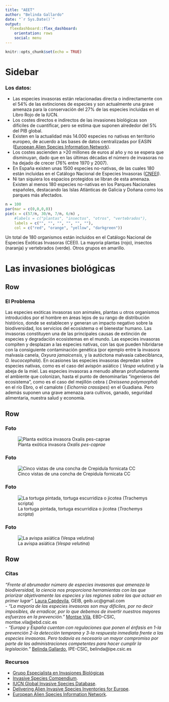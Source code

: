 ```yaml
---
title: "AEET"
author: "Belinda Gallardo"
date: "`r Sys.Date()`"
output: 
  flexdashboard::flex_dashboard:
    orientation: rows
    social: menu
---
```


```r
knitr::opts_chunk$set(echo = TRUE)
```

Sidebar {.sidebar}
=======================================================================

### Los datos: 

- Las especies invasoras están relacionadas directa o indirectamente con el 54% de las extinciones de especies y son actualmente una grave amenaza para la conservación del 27% de las especies incluidas en el Libro Rojo de la IUCN.  
- Los costes directos e indirectos de las invasiones biológicas son difíciles de cuantificar, pero se estima que suponen alrededor del 5% del PIB global.  
- Existen en la actualidad más 14.000 especies no nativas en territorio europeo, de acuerdo a las bases de datos centralizadas por EASIN ([European Alien Species Information Network](https://easin.jrc.ec.europa.eu/)).  
- Los costes ascienden a >20 millones de euros al año y no se espera que disminuyan, dado que en las últimas décadas el número de invasoras no ha dejado de crecer (76% entre 1970 y 2007).  
- En España existen unas 1500 especies no-nativas, de las cuales 180 están incluidas en el Catálogo Nacional de Especies Invasoras ([CNEEI](http://www.mapama.gob.es/)).   
- Ni tan siquiera los espacios protegidos se libran de esta amenaza. Existen al menos 180 especies no-nativas en los Parques Nacionales españoles, destacando las Islas Atlánticas de Galicia y Doñana como los parques más afectados.   

```r
n = 100
par(mar = c(0,0,0,0))
pie(x = c(57/n, 30/n, 7/n, 6/n) , 
    #labels = c("plantas", "insectos", "otros", "vertebrados"),
    labels = c("", "", "", "", "", ""),
    col = c("red", "orange", "yellow", "darkgreen"))
```

Un total de 180 organismos están incluidos en el Catálogo Nacional de Especies Exóticas Invasoras (CEEI). La mayoria plantas (rojo), insectos (naranja) y vertebrados (verde). Otros grupos en amarillo.

Las invasiones biológicas
=======================================================================

Row
-----------------------------------------------------------------------

### El Problema

Las especies exóticas invasoras son animales, plantas u otros organismos introducidos por el hombre en áreas lejos de su rango de distribución histórico, donde se establecen y generan un impacto negativo sobre la biodiversidad, los servicios del ecosistema o el bienestar humano. Las invasoras constituyen una de las principales causas de extinción de especies y degradación ecosistemas en el mundo. Las especies invasoras compiten y desplazan a las especies nativas, con las que pueden hibridarse con la consiguiente contaminación genética (por ejemplo entre la invasora malvasía canela, _Oxyura jamaicensis_, y la autóctona malvasía cabeciblanca, _O. leucocephala_). En ocasiones las especies invasoras depredan sobre especies nativas, como es el caso del avispón asiático ( _Vespa velutina_) y la abeja de la miel. Las especies invasoras a menudo alteran profundamente el ambiente que colonizan, hasta el punto de denominarlas “ingenieros del ecosistema”, como es el caso del mejillón cebra ( _Dreissena polymorpha_) en el río Ebro, o el camalote ( _Eichornia crassipes_) en el Guadiana. Pero además suponen una grave amenaza para cultivos, ganado, seguridad alimentaria, nuestra salud y economía.

Row
-----------------------------------------------------------------------

### Foto

![Planta exótica invasora _Oxalis pes-caprae_](https://upload.wikimedia.org/wikipedia/commons/thumb/f/f0/Oxalis-pes-caprae0016c.jpg/691px-Oxalis-pes-caprae0016c.jpg)

### Foto

![Cinco vistas de una concha de Crepidula fornicata CC](https://upload.wikimedia.org/wikipedia/commons/f/fe/Crepidula_fornicata_01.JPG)

### Foto

![La tortuga pintada, tortuga escurridiza o jicotea (_Trachemys scripta_)](https://upload.wikimedia.org/wikipedia/commons/c/c3/Pseudemys_scripta_scripta_-_Yellow-bellied_slider_02.jpg)

### Foto

![La avispa asiática (_Vespa velutina_)](https://upload.wikimedia.org/wikipedia/commons/c/c8/Vespa_velutina_nigrithorax_MHNT_dos.jpg)

Row
-----------------------------------------------------------------------

### Citas {data-width=700}

_“Frente al abrumador número de especies invasoras que amenaza la biodiversidad, la ciencia nos proporciona herramientas con las que priorizar objetivamente las especies y las regiones sobre las que actuar en primer lugar”._ [Laura Capdevila](https://www.researchgate.net/profile/Laura_Capdevila-Argueelles), GEIB, geib.uc@gmail.com  
- _“La mayoría de las especies invasoras son muy difíciles, por no decir imposibles, de erradicar, por lo que debemos de invertir nuestros mayores esfuerzos en la prevención.”_ [Montse Vilà](http://www.montsevila.org/), EBD-CSIC, montse.vila@ebd.csic.es	 
- _“Europa y España cuentan con regulaciones que ponen el énfasis en 1-la prevención 2-la detección temprana y 3-la respuesta inmediata frente a las especies invasoras. Pero todavía es necesario un mayor compromiso por parte de las administraciones competentes para hacer cumplir la legislación.”_ [Belinda Gallardo](https://www.researchgate.net/profile/Belinda_Gallardo), IPE-CSIC, belinda@ipe.csic.es 

### Recursos {data-width=340}

- [Grupo Especialista en Invasiones Biológicas](http://geibuc.wixsite.com/geib) 
- [Invasive Species Compendium](http://www.cabi.org/isc/).
- [IUCN Global Invasive Species Database](http://www.iucngisd.org/gisd/). 
- [Delivering Alien Invasive Species Inventories for Europe](http://www.europe-aliens.org).
- [European Alien Species Information Network](https://easin.jrc.ec.europa.eu/).






